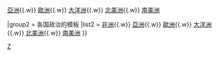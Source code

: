 {{Navbox
|name  = 各大洲政治模板
|state=uncollapsed
|title = 各大洲政治模板
|tracking = <includeonly>no</includeonly>
|padding  = 4%
|colwidth = 44%
|colstyle = text-align:center;

|group1 = 各国政治
|list1 = [[Template:非洲各国政治|非洲]]{{.w}} [[Template:亚洲各国政治|亞洲]]{{.w}} [[Template:欧洲各国政治|歐洲]]{{.w}} [[Template:大亚洲各国政治|大洋洲]]{{.w}} [[Template:北美洲各国政治|北美洲]]{{.w}} [[Template:南美洲各国政治|南美洲]]

|group2 = 各国政治的模板
|list2 = [[Template:非洲各国政治模板|非洲]]{{.w}} [[Template:亚洲各国政治模板|亞洲]]{{.w}} [[Template:欧洲各国政治模板|歐洲]]{{.w}} [[Template:大洋洲各国政治模板|大洋洲]]{{.w}} [[Template:北美洲各国政治模板|北美洲]]{{.w}} [[Template:南美洲各国政治模板|南美洲]]
}}
<noinclude>
{{collapsible option}}
[[Category:各大洲政治模板| ]]
[[Category:大洲模板|Z]]
</noinclude>